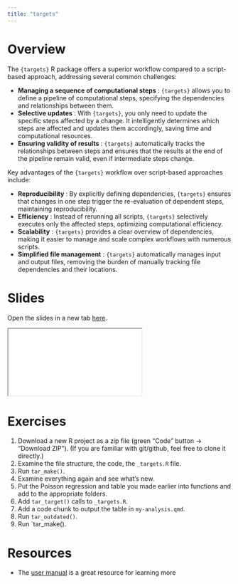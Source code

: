 ```yaml
---
title: "targets"
---
```


# Overview

The `{targets}` R package offers a superior workflow compared to a script-based approach, addressing several common challenges: 

- **Managing a sequence of computational steps** : `{targets}` allows you to define a pipeline of computational steps, specifying the dependencies and relationships between them. 
- **Selective updates** : With `{targets}`, you only need to update the specific steps affected by a change. It intelligently determines which steps are affected and updates them accordingly, saving time and computational resources. 
- **Ensuring validity of results** : `{targets}` automatically tracks the relationships between steps and ensures that the results at the end of the pipeline remain valid, even if intermediate steps change.

Key advantages of the `{targets}` workflow over script-based approaches include: 

- **Reproducibility** : By explicitly defining dependencies, `{targets}` ensures that changes in one step trigger the re-evaluation of dependent steps, maintaining reproducibility. 
- **Efficiency** : Instead of rerunning all scripts, `{targets}` selectively executes only the affected steps, optimizing computational efficiency. 
- **Scalability** : `{targets}` provides a clear overview of dependencies, making it easier to manage and scale complex workflows with numerous scripts. 
- **Simplified file management** : `{targets}` automatically manages input and output files, removing the burden of manually tracking file dependencies and their locations.

# Slides

Open the slides in a new tab [here](slides/targets.html){target="_blank"}.

<div>
```{=html}
<iframe class="slide-deck" src="slides/targets.html"></iframe>
```
</div>

# Exercises

1. Download a new R project as a zip file (green "Code" button -> "Download ZIP"). (If you are familiar with git/github, feel free to clone it directly.)
2. Examine the file structure, the code, the `_targets.R` file.
3. Run `tar_make()`.
4. Examine everything again and see what's new.
5. Put the Poisson regression and table you made earlier into functions and add to the appropriate folders.
6. Add `tar_target()` calls to `_targets.R`.
7. Add a code chunk to output the table in `my-analysis.qmd`.
8. Run `tar_outdated()`.
9. Run `tar_make().

# Resources

- The [user manual](https://books.ropensci.org/targets/) is a great resource for learning more
